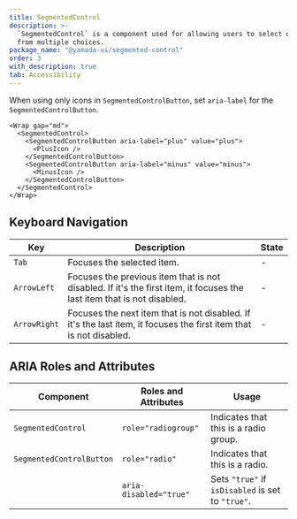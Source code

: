 ```yaml
---
title: SegmentedControl
description: >-
  `SegmentedControl` is a component used for allowing users to select one option
  from multiple choices.
package_name: "@yamada-ui/segmented-control"
order: 3
with_description: true
tab: Accessibility
---
```


When using only icons in `SegmentedControlButton`, set `aria-label` for the `SegmentedControlButton`.

```tsx live=false
<Wrap gap="md">
  <SegmentedControl>
    <SegmentedControlButton aria-label="plus" value="plus">
      <PlusIcon />
    </SegmentedControlButton>
    <SegmentedControlButton aria-label="minus" value="minus">
      <MinusIcon />
    </SegmentedControlButton>
  </SegmentedControl>
</Wrap>
```

## Keyboard Navigation

| Key          | Description                                                                                                            | State |
| ------------ | ---------------------------------------------------------------------------------------------------------------------- | ----- |
| `Tab`        | Focuses the selected item.                                                                                             | -     |
| `ArrowLeft`  | Focuses the previous item that is not disabled. If it's the first item, it focuses the last item that is not disabled. | -     |
| `ArrowRight` | Focuses the next item that is not disabled. If it's the last item, it focuses the first item that is not disabled.     | -     |

## ARIA Roles and Attributes

| Component                | Roles and Attributes   | Usage                                             |
| ------------------------ | ---------------------- | ------------------------------------------------- |
| `SegmentedControl`       | `role="radiogroup"`    | Indicates that this is a radio group.             |
| `SegmentedControlButton` | `role="radio"`         | Indicates that this is a radio.                   |
|                          | `aria-disabled="true"` | Sets `"true"` if `isDisabled` is set to `"true"`. |
